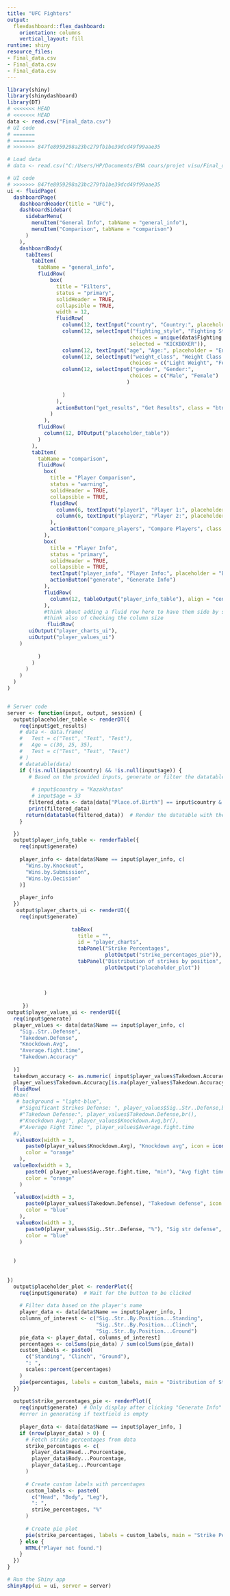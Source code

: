 ```yaml
---
title: "UFC Fighters"
output:
  flexdashboard::flex_dashboard:
    orientation: columns
    vertical_layout: fill
runtime: shiny
resource_files:
- Final_data.csv
- Final_data.csv
- Final_data.csv
---
```




```r
library(shiny)
library(shinydashboard)
library(DT)
# <<<<<<< HEAD
# <<<<<<< HEAD
data <- read.csv("Final_data.csv") 
# UI code 
# =======
# =======
# >>>>>>> 847fe8959298a23bc279fb1be39dcd49f99aae35

# Load data
# data <- read.csv("C:/Users/HP/Documents/EMA cours/projet visu/Final_data.csv")

# UI code
# >>>>>>> 847fe8959298a23bc279fb1be39dcd49f99aae35
ui <- fluidPage(
  dashboardPage(
    dashboardHeader(title = "UFC"),
    dashboardSidebar(
      sidebarMenu(
        menuItem("General Info", tabName = "general_info"),
        menuItem("Comparison", tabName = "comparison")
      )
    ),
    dashboardBody(
      tabItems(
        tabItem(
          tabName = "general_info",
          fluidRow(
              box(
                title = "Filters",
                status = "primary",
                solidHeader = TRUE,
                collapsible = TRUE,
                width = 12,
                fluidRow(
                  column(12, textInput("country", "Country:", placeholder = "Enter country")),
                  column(12, selectInput("fighting_style", "Fighting Style:",
                                        choices = unique(data$Fighting.style),
                                        selected = "KICKBOXER")),
                  column(12, textInput("age", "Age:", placeholder = "Enter age")),
                  column(12, selectInput("weight_class", "Weight Class:",
                                        choices = c("Light Weight", "Female"))),
                  column(12, selectInput("gender", "Gender:",
                                        choices = c("Male", "Female")
                                       )
                  
                  )
                ),
                actionButton("get_results", "Get Results", class = "btn-primary")
              )
            ),
          fluidRow(
            column(12, DTOutput("placeholder_table"))
          )
        ),
        tabItem(
          tabName = "comparison",
          fluidRow(
            box(
              title = "Player Comparison",
              status = "warning",
              solidHeader = TRUE,
              collapsible = TRUE,
              fluidRow(
                column(6, textInput("player1", "Player 1:", placeholder = "Enter name")),
                column(6, textInput("player2", "Player 2:", placeholder = "Enter name"))
              ),
              actionButton("compare_players", "Compare Players", class = "btn-warning")
            ),
            box(
              title = "Player Info",
              status = "primary",
              solidHeader = TRUE,
              collapsible = TRUE,
              textInput("player_info", "Player Info:", placeholder = "Enter name"),
              actionButton("generate", "Generate Info")
            ),
            fluidRow(
              column(12, tableOutput("player_info_table"), align = "center")
            ),
            #think about adding a fluid row here to have them side by side or create uiOutput that has both of them 
            #think also of checking the column size
             fluidRow(
       uiOutput("player_charts_ui"),  
       uiOutput("player_values_ui")   
    )
           
          )
        )
      )
    )
  )
)


# Server code
server <- function(input, output, session) {
  output$placeholder_table <- renderDT({
    req(input$get_results)
    # data <- data.frame(
    #   Test = c("Test", "Test", "Test"),
    #   Age = c(30, 25, 35),
    #   Test = c("Test", "Test", "Test")
    # )
    # datatable(data)
    if (!is.null(input$country) && !is.null(input$age)) {
       # Based on the provided inputs, generate or filter the datatable
        
        # input$country = "Kazakhstan"
        # input$age = 33
       filtered_data <- data[data["Place.of.Birth"] == input$country & data$Age == input$age,,drop=FALSE]
       print(filtered_data)
      return(datatable(filtered_data))  # Render the datatable with the filtered data
    }

  })
  output$player_info_table <- renderTable({
    req(input$generate)
    
    player_info <- data[data$Name == input$player_info, c(
      "Wins.by.Knockout", 
      "Wins.by.Submission", 
      "Wins.by.Decision"
    )]
    
    player_info
  })
   output$player_charts_ui <- renderUI({
    req(input$generate)
    
                     tabBox(
                       title = "",
                       id = "player_charts",
                       tabPanel("Strike Percentages", 
                                plotOutput("strike_percentages_pie")),
                       tabPanel("Distribution of strikes by position", 
                                plotOutput("placeholder_plot"))
                       
                     
              
            )
     
     })
output$player_values_ui <- renderUI({
  req(input$generate)
  player_values <- data[data$Name == input$player_info, c( 
    "Sig..Str..Defense",
    "Takedown.Defense",
    "Knockdown.Avg",
    "Average.fight.time",
    "Takedown.Accuracy"
    
  )]
  takedown_accuracy <- as.numeric( input$player_values$Takedown.Accuracy)
  player_values$Takedown.Accuracy[is.na(player_values$Takedown.Accuracy)] <- 0
  fluidRow(
  #box(
   # background = "light-blue",
    #"Significant Strikes Defense: ", player_values$Sig..Str..Defense,br(),
    #"Takedown Defense:", player_values$Takedown.Defense,br(),
    #"Knockdown Avg:", player_values$Knockdown.Avg,br(),
    #"Average Fight Time: ", player_values$Average.fight.time
  #),
   valueBox(width = 3,
      paste0(player_values$Knockdown.Avg), "Knockdown avg", icon = icon("skull"),
      color = "orange"
    ),
  valueBox(width = 3,
      paste0( player_values$Average.fight.time, "min"), "Avg fight time", icon = icon("hand-fist"),
      color = "orange"
    )
  ,
   valueBox(width = 3,
      paste0(player_values$Takedown.Defense), "Takedown defense", icon = icon("shield"),
      color = "blue"
    ),
   valueBox(width = 3,
      paste0(player_values$Sig..Str..Defense, "%"), "Sig str defense", 
      color = "blue"
    )
  
  
  )
  
  
})
  output$placeholder_plot <- renderPlot({
    req(input$generate)  # Wait for the button to be clicked
    
    # Filter data based on the player's name
    player_data <- data[data$Name == input$player_info, ]
    columns_of_interest <- c("Sig..Str..By.Position...Standing", 
                             "Sig..Str..By.Position...Clinch", 
                             "Sig..Str..By.Position...Ground")
    pie_data <- player_data[, columns_of_interest]
    percentages <- colSums(pie_data) / sum(colSums(pie_data))
    custom_labels <- paste0(
      c("Standing", "Clinch", "Ground"), 
      ": ", 
      scales::percent(percentages)
    )
    pie(percentages, labels = custom_labels, main = "Distribution of Strikes by Position")
  })
  
  output$strike_percentages_pie <- renderPlot({
    req(input$generate)  # Only display after clicking "Generate Info" button
    #error in generating if textfield is empty 
    
    player_data <- data[data$Name == input$player_info, ]
    if (nrow(player_data) > 0) {
      # Fetch strike percentages from data
      strike_percentages <- c(
        player_data$Head...Pourcentage, 
        player_data$Body...Pourcentage, 
        player_data$Leg...Pourcentage
      )
      
      # Create custom labels with percentages
      custom_labels <- paste0(
        c("Head", "Body", "Leg"), 
        ": ", 
        strike_percentages, "%"
      )
      
      # Create pie plot
      pie(strike_percentages, labels = custom_labels, main = "Strike Percentages")
    } else {
      HTML("Player not found.")
    }
  })
}

# Run the Shiny app
shinyApp(ui = ui, server = server)



```
